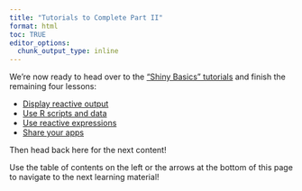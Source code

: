 ```yaml
---
title: "Tutorials to Complete Part II"
format: html
toc: TRUE
editor_options: 
  chunk_output_type: inline
---
```


We're now ready to head over to the <a href = "https://shiny.posit.co/r/getstarted/shiny-basics/lesson4/" target = "_blank">"Shiny Basics" tutorials</a> and finish the remaining four lessons:

- <a href = "https://shiny.posit.co/r/getstarted/shiny-basics/lesson4/" target = "_blank">Display reactive output</a>
- <a href = "https://shiny.posit.co/r/getstarted/shiny-basics/lesson5/" target = "_blank">Use R scripts and data</a>
- <a href = "https://shiny.posit.co/r/getstarted/shiny-basics/lesson6/" target = "_blank">Use reactive expressions<a/>
- <a href = "https://shiny.posit.co/r/getstarted/shiny-basics/lesson7/" target = "_blank">Share your apps<a/>

Then head back here for the next content!

Use the table of contents on the left or the arrows at the bottom of this page to navigate to the next learning material!